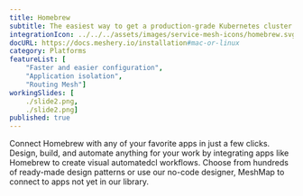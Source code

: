 ```yaml
---
title: Homebrew
subtitle: The easiest way to get a production-grade Kubernetes cluster up and running
integrationIcon: ../../../assets/images/service-mesh-icons/homebrew.svg
docURL: https://docs.meshery.io/installation#mac-or-linux
category: Platforms
featureList: [
    "Faster and easier configuration",
    "Application isolation",
    "Routing Mesh"]
workingSlides: [
    ./slide2.png,
    ./slide2.png]
published: true
---
```


<p>
    Connect Homebrew with any of your favorite apps in just a few
    clicks. Design, build, and automate anything for your work by
    integrating apps like Homebrew to create visual automatedcl
    workflows. Choose from hundreds of ready-made design patterns or use
    our no-code designer, MeshMap to connect to apps not yet in our
    library.
</p>
